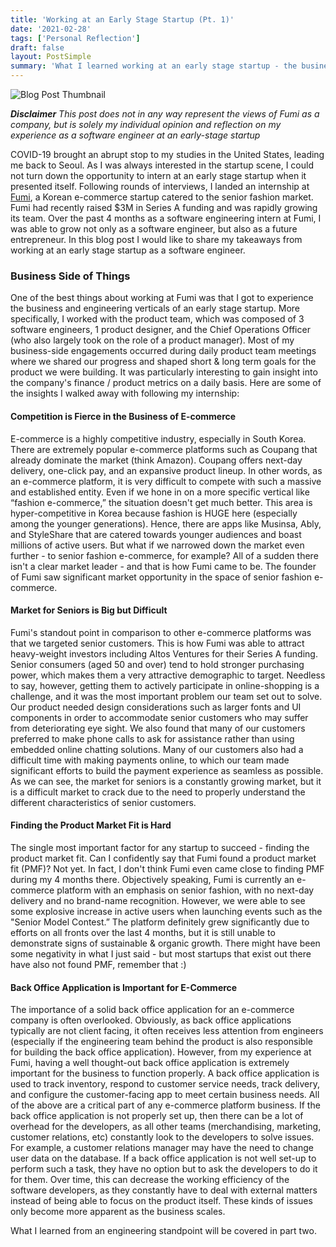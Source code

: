 ```yaml
---
title: 'Working at an Early Stage Startup (Pt. 1)'
date: '2021-02-28'
tags: ['Personal Reflection']
draft: false
layout: PostSimple
summary: 'What I learned working at an early stage startup - the business side'
---
```


![Blog Post Thumbnail](/static/images/fumi-internship-part-one/fumi_startup.png)

***Disclaimer***  *This post does not in any way represent the views of Fumi as a company, but is solely my individual opinion and reflection on my experience as a software engineer at an early-stage startup*

COVID-19 brought an abrupt stop to my studies in the United States, leading me back to Seoul. As I was always interested in the startup scene, I could not turn down the opportunity to intern at an early stage startup when it presented itself. Following rounds of interviews, I landed an internship at [Fumi](https://fumi.co.kr/main/home/home), a Korean e-commerce startup catered to the senior fashion market. Fumi had recently raised $3M in Series A funding and was rapidly growing its team. Over the past 4 months as a software engineering intern at Fumi, I was able to grow not only as a software engineer, but also as a future entrepreneur. In this blog post I would like to share my takeaways from working at an early stage startup as a software engineer.

### Business Side of Things

One of the best things about working at Fumi was that I got to experience the business and engineering verticals of an early stage startup. More specifically, I worked with the product team, which was composed of 3 software engineers, 1 product designer, and the Chief Operations Officer (who also largely took on the role of a product manager). Most of my business-side engagements occurred during daily product team meetings where we shared our progress and shaped short & long term goals for the product we were building. It was particularly interesting to gain insight into the company's finance / product metrics on a daily basis. Here are some of the insights I walked away with following my internship:

#### Competition is Fierce in the Business of E-commerce
E-commerce is a highly competitive industry, especially in South Korea. There are extremely popular e-commerce platforms such as Coupang that already dominate the market (think Amazon). Coupang offers next-day delivery, one-click pay, and an expansive product lineup. In other words, as an e-commerce platform, it is very difficult to compete with such a massive and established entity. Even if we hone in on a more specific vertical like “fashion e-commerce,” the situation doesn't get much better. This area is hyper-competitive in Korea because fashion is HUGE here (especially among the younger generations). Hence, there are apps like Musinsa, Ably, and StyleShare that are catered towards younger audiences and boast millions of active users. But what if we narrowed down the market even further - to senior fashion e-commerce, for example? All of a sudden there isn't a clear market leader - and that is how Fumi came to be. The founder of Fumi saw significant market opportunity in the space of senior fashion e-commerce.

#### Market for Seniors is Big but Difficult
Fumi's standout point in comparison to other e-commerce platforms was that we targeted senior customers. This is how Fumi was able to attract heavy-weight investors including Altos Ventures for their Series A funding. Senior consumers (aged 50 and over) tend to hold stronger purchasing power, which makes them a very attractive demographic to target. Needless to say, however, getting them to actively participate in online-shopping is a challenge, and it was the most important problem our team set out to solve. Our product needed design considerations such as larger fonts and UI components in order to accommodate senior customers who may suffer from deteriorating eye sight. We also found that many of our customers preferred to make phone calls to ask for assistance rather than using embedded online chatting solutions. Many of our customers also had a difficult time with making payments online, to which our team made significant efforts to build the payment experience as seamless as possible. As we can see, the market for seniors is a constantly growing market, but it is a difficult market to crack due to the need to properly understand the different characteristics of senior customers.

#### Finding the Product Market Fit is Hard
The single most important factor for any startup to succeed - finding the product market fit. Can I confidently say that Fumi found a product market fit (PMF)? Not yet. In fact, I don't think Fumi even came close to finding PMF during my 4 months there. Objectively speaking, Fumi is currently an e-commerce platform with an emphasis on senior fashion, with no next-day delivery and no brand-name recognition. However, we were able to see some explosive increase in active users when launching events such as the "Senior Model Contest.” The platform definitely grew significantly due to efforts on all fronts over the last 4 months, but it is still unable to demonstrate signs of sustainable & organic growth. There might have been some negativity in what I just said - but most startups that exist out there have also not found PMF, remember that :)

#### Back Office Application is Important for E-Commerce
The importance of a solid back office application for an e-commerce company is often overlooked. Obviously, as back office applications typically are not client facing, it often receives less attention from engineers (especially if the engineering team behind the product is also responsible for building the back office application). However, from my experience at Fumi, having a well thought-out back office application is extremely important for the business to function properly. A back office application is used to track inventory, respond to customer service needs, track delivery, and configure the customer-facing app to meet certain business needs. All of the above are a critical part of any e-commerce platform business. If the back office application is not properly set up, then there can be a lot of overhead for the developers, as all other teams (merchandising, marketing, customer relations, etc) constantly look to the developers to solve issues. For example, a customer relations manager may have the need to change user data on the database. If a back office application is not well set-up to perform such a task, they have no option but to ask the developers to do it for them. Over time, this can decrease the working efficiency of the software developers, as they constantly have to deal with external matters instead of being able to focus on the product itself. These kinds of issues only become more apparent as the business scales.

What I learned from an engineering standpoint will be covered in part two.
